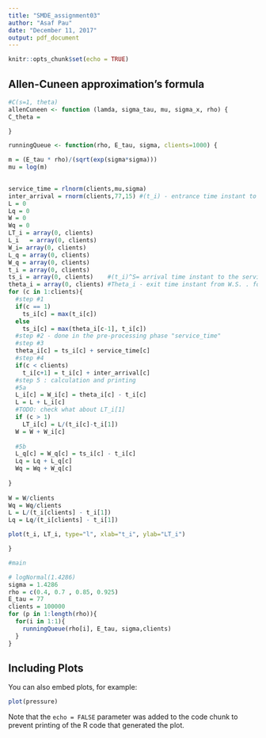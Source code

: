 ```yaml
---
title: "SMDE_assignment03"
author: "Asaf Pau"
date: "December 11, 2017"
output: pdf_document
---
```


```r
knitr::opts_chunk$set(echo = TRUE)
```

## Allen-Cuneen approximation's formula
```r
#C(s=1, theta)
allenCuneen <- function (lamda, sigma_tau, mu, sigma_x, rho) {
C_theta = 

}
```

```r
runningQueue <- function(rho, E_tau, sigma, clients=1000) {

m = (E_tau * rho)/(sqrt(exp(sigma*sigma)))
mu = log(m)

  
service_time = rlnorm(clients,mu,sigma)
inter_arrival = rnorm(clients,77,15) #(t_i) - entrance time instant to the W.S.; it can be obtained through the sequence of interarrival times
L = 0
Lq = 0
W = 0
Wq = 0
LT_i = array(0, clients)
L_i   = array(0, clients)
W_i= array(0, clients)
L_q = array(0, clients)
W_q = array(0, clients)
t_i = array(0, clients)
ts_i = array(0, clients)    #(t_i)^S= arrival time instant to the service system
theta_i = array(0, clients) #Theta_i - exit time instant from W.S. . for client i
for (c in 1:clients){
  #step #1
  if(c == 1)
    ts_i[c] = max(t_i[c])
  else
    ts_i[c] = max(theta_i[c-1], t_i[c])
  #step #2 - done in the pre-processing phase "service_time"
  #step #3
  theta_i[c] = ts_i[c] + service_time[c]
  #step #4
  if(c < clients)
    t_i[c+1] = t_i[c] + inter_arrival[c]
  #step 5 : calculation and printing
  #5a
  L_i[c] = W_i[c] = theta_i[c] - t_i[c]
  L = L + L_i[c]
  #TODO: check what about LT_i[1]
  if (c > 1) 
    LT_i[c] = L/(t_i[c]-t_i[1])
  W = W + W_i[c]
  
  #5b
  L_q[c] = W_q[c] = ts_i[c] - t_i[c]
  Lq = Lq + L_q[c]
  Wq = Wq + W_q[c]
  
}
  
W = W/clients
Wq = Wq/clients
L = L/(t_i[clients] - t_i[1])
Lq = Lq/(t_i[clients] - t_i[1])

plot(t_i, LT_i, type="l", xlab="t_i", ylab="LT_i")

}

```



```r
#main

# logNormal(1.4286)
sigma = 1.4286
rho = c(0.4, 0.7 , 0.85, 0.925)
E_tau = 77
clients = 100000
for (p in 1:length(rho)){
  for(i in 1:1){
    runningQueue(rho[i], E_tau, sigma,clients)
  }
}

```
## Including Plots

You can also embed plots, for example:

```r
plot(pressure)
```

Note that the `echo = FALSE` parameter was added to the code chunk to prevent printing of the R code that generated the plot.
